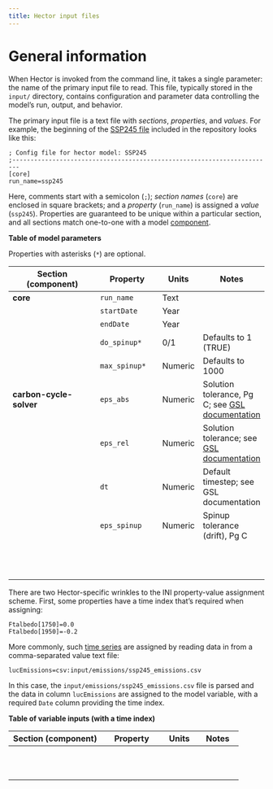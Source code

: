 ```yaml
---
title: Hector input files
---
```


# General information

When Hector is invoked from the command line, it takes a single parameter: the name of the primary input file to read. This file, typically stored in the `input/` directory, contains configuration and parameter data controlling the model's run, output, and behavior.

The primary input file is a text file with *sections*, *properties*, and *values*. For example, the beginning of the [SSP245 file](/inst/input/hector_ssp245.ini) included in the repository looks like this:

```
; Config file for hector model: SSP245
;------------------------------------------------------------------------
[core]
run_name=ssp245
```

Here, comments start with a semicolon (`;`); *section names* (`core`) are enclosed in square brackets; and a *property* (`run_name`) is assigned a *value* (`ssp245`). Properties are guaranteed to be unique within a particular section, and all sections match one-to-one with a model [component](ComponentAPI.html).


**Table of model parameters**

Properties with asterisks (`*`) are optional.


| Section (component)      | Property         | Units     | Notes                                                      |
| ------------------------ | ---------------- | --------- | -----------                                                |
| **core**                 | `run_name`       | Text      |                                                            |
|                          | `startDate`      | Year      |                                                            |
|                          | `endDate`        | Year      |                                                            |
|                          | `do_spinup*`     | 0/1       | Defaults to 1 (TRUE)                                       |
|                          | `max_spinup*`    | Numeric   | Defaults to 1000                                           |
| **carbon-cycle-solver**  | `eps_abs`        | Numeric   | Solution tolerance, Pg C; see [GSL documentation][gsl-ode] |
|                          | `eps_rel`        | Numeric   | Solution tolerance; see [GSL documentation][gsl-ode]       |
|                          | `dt`             | Numeric   | Default timestep; see GSL documentation                    |
|                          | `eps_spinup`     | Numeric   | Spinup tolerance (drift), Pg C                             |
|                          |                  |           |                                                            |
|                          |                  |           |                                                            |
|                          |                  |           |                                                            |
|                          |                  |           |                                                            |
|                          |                  |           |                                                            |
|                          |                  |           |                                                            |
|                          |                  |           |                                                            |
|                          |                  |           |                                                            |
|                          |                  |           |                                                            |
|                          |                  |           |                                                            |
|                          |                  |           |                                                            |
|                          |                  |           |                                                            |


There are two Hector-specific wrinkles to the INI property-value assignment scheme. First, some properties have a time index that's required when assigning:

```
Ftalbedo[1750]=0.0
Ftalbedo[1950]=-0.2
```

More commonly, such [time series](TimeSeries.html) are assigned by reading data in from a comma-separated value text file:

```
lucEmissions=csv:input/emissions/ssp245_emissions.csv 
```

In this case, the `input/emissions/ssp245_emissions.csv` file is parsed and the data in column `lucEmissions` are assigned to the model variable, with a required `Date` column providing the time index.

**Table of variable inputs (with a time index)**

| Section (component)      | Property         | Units     | Notes                                                      |
| ------------------------ | ---------------- | --------- | -----------                                                |
|                          |                  |           |                                                            |
|                          |                  |           |                                                            |
|                          |                  |           |                                                            |
|                          |                  |           |                                                            |
|                          |                  |           |                                                            |
|                          |                  |           |                                                            |
|                          |                  |           |                                                            |
|                          |                  |           |                                                            |
|                          |                  |           |                                                            |
|                          |                  |           |                                                            |
|                          |                  |           |                                                            |

[gsl-ode]: https://www.gnu.org/software/gsl/manual/html_node/Ordinary-Differential-Equations.html#Ordinary-Differential-Equations

